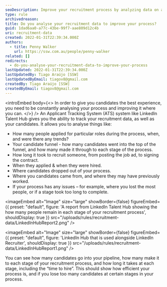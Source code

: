 ```yaml
---
seoDescription: Improve your recruitment process by analyzing data on applicant tracking systems like LinkedIn Talent Hub to identify trends and optimize candidate experience.
type: rule
archivedreason:
title: Do you analyse your recruitment data to improve your process?
guid: 1dad6aa0-a77c-43be-99f7-aae809d12c4b
uri: recruitment-data
created: 2022-01-31T22:39:34.000Z
authors:
  - title: Penny Walker
    url: https://ssw.com.au/people/penny-walker
related: []
redirects:
  - do-you-analyse-your-recruitment-data-to-improve-your-process
lastUpdated: 2022-01-31T22:39:34.000Z
lastUpdatedBy: Tiago Araújo [SSW]
lastUpdatedByEmail: tiagov8@gmail.com
createdBy: Tiago Araújo [SSW]
createdByEmail: tiagov8@gmail.com
---
```


<introEmbed
  body={<>
In order to give you candidates the best experience, you need to be constantly analysing your process and improving it where you can.
  </>}
/>
An Applicant Tracking System (ATS) system like LinkedIn Talent Hub gives you the ability to track your recruitment data, as well as your candidates. It allows you to analyse things like:

- How many people applied for particular roles during the process, when, and were there any trends?
- Your candidate funnel - how many candidates went into the top of the funnel, and how many made it through to each stage of the process.
- How long it took to recruit someone, from posting the job ad, to signing the contract.
- When they applied & when they were hired.
- Where candidates dropped out of your process.
- Where you candidates came from, and where they may have previously worked.
- If your process has any issues – for example, where you lost the most people, or if a stage took too long to complete.


<imageEmbed
  alt="Image"
  size="large"
  showBorder={false}
  figureEmbed={{
    preset: "default",
    figure: 'A report from LinkedIn Talent Hub showing the how many people remain in each stage of your recruitment process',
    shouldDisplay: true
  }}
  src="/uploads/rules/recruitment-data/LinkedInHubReport2.png"
/>


<imageEmbed
  alt="Image"
  size="large"
  showBorder={false}
  figureEmbed={{
    preset: "default",
    figure: 'LinkedIn Hub that is used alongside LinkedIn Recruiter',
    shouldDisplay: true
  }}
  src="/uploads/rules/recruitment-data/LinkedInHubReport1.png"
/>

You can see how many candidates go into your pipeline, how many make it to each stage of your recruitment process, and how long it takes at each stage, including the “time to hire”. This should show how efficient your process is, and if you lose too many candidates at certain stages in your process.
